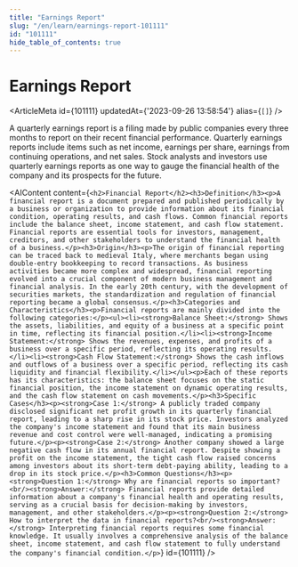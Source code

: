 ```yaml
---
title: "Earnings Report"
slug: "/en/learn/earnings-report-101111"
id: "101111"
hide_table_of_contents: true
---
```



# Earnings Report

<ArticleMeta id={101111} updatedAt={'2023-09-26 13:58:54'} alias={`[]`} />
<div className='border-solid border-b border-t-0 my-4 border-[var(--ifm-color-gray-300)]' />

A quarterly earnings report is a filing made by public companies every three months to report on their recent financial performance. Quarterly earnings reports include items such as net income, earnings per share, earnings from continuing operations, and net sales. Stock analysts and investors use quarterly earnings reports as one way to gauge the financial health of the company and its prospects for the future.

<AIContent content={`<h2>Financial Report</h2><h3>Definition</h3><p>A financial report is a document prepared and published periodically by a business or organization to provide information about its financial condition, operating results, and cash flows. Common financial reports include the balance sheet, income statement, and cash flow statement. Financial reports are essential tools for investors, management, creditors, and other stakeholders to understand the financial health of a business.</p><h3>Origin</h3><p>The origin of financial reporting can be traced back to medieval Italy, where merchants began using double-entry bookkeeping to record transactions. As business activities became more complex and widespread, financial reporting evolved into a crucial component of modern business management and financial analysis. In the early 20th century, with the development of securities markets, the standardization and regulation of financial reporting became a global consensus.</p><h3>Categories and Characteristics</h3><p>Financial reports are mainly divided into the following categories:</p><ul><li><strong>Balance Sheet:</strong> Shows the assets, liabilities, and equity of a business at a specific point in time, reflecting its financial position.</li><li><strong>Income Statement:</strong> Shows the revenues, expenses, and profits of a business over a specific period, reflecting its operating results.</li><li><strong>Cash Flow Statement:</strong> Shows the cash inflows and outflows of a business over a specific period, reflecting its cash liquidity and financial flexibility.</li></ul><p>Each of these reports has its characteristics: the balance sheet focuses on the static financial position, the income statement on dynamic operating results, and the cash flow statement on cash movements.</p><h3>Specific Cases</h3><p><strong>Case 1:</strong> A publicly traded company disclosed significant net profit growth in its quarterly financial report, leading to a sharp rise in its stock price. Investors analyzed the company's income statement and found that its main business revenue and cost control were well-managed, indicating a promising future.</p><p><strong>Case 2:</strong> Another company showed a large negative cash flow in its annual financial report. Despite showing a profit on the income statement, the tight cash flow raised concerns among investors about its short-term debt-paying ability, leading to a drop in its stock price.</p><h3>Common Questions</h3><p><strong>Question 1:</strong> Why are financial reports so important?<br/><strong>Answer:</strong> Financial reports provide detailed information about a company's financial health and operating results, serving as a crucial basis for decision-making by investors, management, and other stakeholders.</p><p><strong>Question 2:</strong> How to interpret the data in financial reports?<br/><strong>Answer:</strong> Interpreting financial reports requires some financial knowledge. It usually involves a comprehensive analysis of the balance sheet, income statement, and cash flow statement to fully understand the company's financial condition.</p>`} id={101111} />
